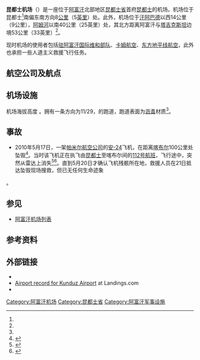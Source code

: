 {{Infobox airport
| name         = 昆都士机场
| nativename   = 
| image        = 
| caption      = 
| IATA         = UND
| ICAO         = OAUZ
| type         = 军用
| owner        = [[阿富汗|阿富汗]]
| operator     = [[驻阿富汗国际维和部队|ISAF]]
| city-served  = 
| location     = 阿富汗，[[昆都士|昆都士]]
| elevation-f  = 1457
| elevation-m  = 444
| website      = 
| coordinates  = {{coord|36|39|54|N|68|54|39|E|region:AF_type:airport|name=Kunduz Airport (Kunduz)|display=inline,title}}
| latd   = 36 | latm  = 39 | lats  = 54 | latNS  = N
| longd = 068 | longm = 54 | longs = 39 | longEW = E
| pushpin_map            = Afghanistan
| pushpin_relief         = yes
| pushpin_mapsize        = 
| pushpin_map_caption    = 机场在阿富汗的位置
| pushpin_label          = '''UND'''
| pushpin_label_position = 
| r1-number    = 11/29
| r1-length-f  = 6550
| r1-length-m  = 1996
| r1-surface   = [[沥青|沥青]]
| footnotes    = 数据来源：Ministry of Transport & Civil Aviation of Afghanistan,<ref name="MOTCA">{{cite web | url = http://www.caa-af.org/airports/kunduz.htm | title = Kunduz Airport | publisher = Afghanistan Ministry of Transport and Civil Aviation | date = 21 March 2007| archiveurl = https://web.archive.org/web/20070927225336/http://www.caa-af.org/airports/kunduz.htm | archivedate = 27 September 2007}}</ref> worldaerodata.com,<ref>[http://www.worldaerodata.com/wad.cgi?airport=OAUZ Airport information for OAUZ]{{Dead link|date=2020年7月 |bot=InternetArchiveBot |fix-attempted=yes }} from [[DAFIF|DAFIF]] (effective October 2006)</ref> Great Circle Mapper,<ref>{{GCM|UND|source=DAFIF}}</ref> Landings.com,<ref name="Landings">[http://aerobaticsweb.org/cgi-bin/search_apt?OAUZ Airport record for Kunduz Airport] {{Wayback|url=http://aerobaticsweb.org/cgi-bin/search_apt?OAUZ |date=20140522065827 }} at Landings.com. Retrieved 1 August 2013</ref> AIP Afghanistan<ref name="AIP">[http://acaa.gov.af/en/page/civil-aviation-authority/atm/aip---important-information AIP Afghanistan - Important Information] {{webarchive|url=https://web.archive.org/web/20160617030052/http://acaa.gov.af/en/page/civil-aviation-authority/atm/aip---important-information |date=2016-06-17 }}</ref>
}}

'''昆都士机场'''（{{Airport codes|UND|OAUZ}}）是一座位于[[阿富汗|阿富汗]]北部地区[[昆都士省|昆都士省]]首府[[昆都士|昆都士]]的机场。机场位于昆都士<ref name="MOTCA"/>南偏东南方向8[[公里|公里]]（5[[英里|英里]]）处。此外，机场位于[[汗阿巴德|汗阿巴德]]以西14公里（9公里），[[阿姆河|阿姆河]]以南40公里（25英里）处，其北方距离阿富汗与[[塔吉克斯坦|塔吉克斯坦]]边境53公里（33英里）<ref name="MOTCA"/>。

现时机场的使用者包括[[驻阿富汗国际维和部队|驻阿富汗国际维和部队]]、[[卡姆航空|卡姆航空]]、[[东方地平线航空|东方地平线航空]]，此外也承担一些人道主义救援飞行任务。

==航空公司及航点==
{{Airport-dest-list
| [[东方地平线航空|东方地平线航空]] | [[法扎巴德机场|法扎巴德]], [[喀布尔国际机场|喀布尔]]<ref>2014 Timetable, Tuesday flight only, http://flyeasthorizon.com/flight-schedule/ {{Wayback|url=http://flyeasthorizon.com/flight-schedule/ |date=20181003225730 }}</ref>
| [[卡姆航空|卡姆航空]] | [[喀布尔国际机场|喀布尔]]<ref>Kam air Schedule, May 2014, {{cite web |url=https://www.kamair.com/schedule.php |title=存档副本 |accessdate=2014-05-25  |deadurl=yes |archiveurl=https://web.archive.org/web/20140702083312/https://www.kamair.com/schedule.php |archivedate=2014-07-02 }}</ref>}}

==机场设施==
机场海拔高度{{convert|1457|ft|0}} 。拥有一条方向为11/29，{{convert|6550|x|148|ft|0}}的跑道，跑道表面为[[沥青|沥青]]材质<ref name="AIP"/>。

==事故==
*2010年5月17日，一架[[帕米尔航空|帕米尔航空公司]]的[[安托諾夫An-24|安-24]]飞机，在距离[[喀布尔|喀布尔]]100公里处坠毁<ref>{{cite news | url = http://www.foxnews.com/world/2010/05/17/afghan-official-passenger-plane-crashes/ | title = Afghan Official: Passenger Plane Crashes | agency = [[Associated_Press|Associated Press]] | publisher = FoxNews.com | date = 17 May 2010 | accessdate = 2016-10-11 | archive-date = 2015-12-09 | archive-url = https://web.archive.org/web/20151209003911/http://www.foxnews.com/world/2010/05/17/afghan-official-passenger-plane-crashes/ | dead-url = no }}</ref>。当时该飞机正在执飞由[[昆都士|昆都士]]至喀布尔间的[[帕米尔航空112号班机空难|112号航班]]，飞行途中，突然从雷达上消失<ref>{{cite news | url = http://www.flightglobal.com/articles/2010/05/17/342032/afghan-passenger-flight-reported-missing.html | title = Afghan passenger flight reported missing | publisher = Flightglobal.com | date = 17 May 2010 | accessdate = 2016-10-11 | archive-date = 2020-04-19 | archive-url = https://web.archive.org/web/20200419051256/https://www.flightglobal.com/articles/2010/05/17/342032/afghan-passenger-flight-reported-missing.html | dead-url = no }}</ref><ref>{{cite news | url = http://wireupdate.com/local/pamir-airways-plane-carrying-41-people-missing-between-kunduz-and-kabul/ | title = Pamir Airways plane carrying 41 people missing between Kunduz and Kabul | agency = [[BNO_News|BNO News]] | publisher = WireUpdate.com | date = 17 May 2010 | deadurl = yes | archiveurl = https://web.archive.org/web/20100520061812/http://wireupdate.com/local/pamir-airways-plane-carrying-41-people-missing-between-kunduz-and-kabul/ | archivedate = 2010年5月20日 }}</ref>。直到5月20日才确认飞机残骸所在地，救援人员在21日抵达坠毁现场搜救，但已无任何生命迹象<ref>
 {{cite news
 | url = http://www.guardian.co.uk/world/feedarticle/9089027
 | title = Afghan minister: No sign of life at airline crash
 | last = Shah | first = Amir | agency = ''[[Associated_Press|Associated Press]]''
 | publisher = Guardian.co.uk | date = 21 May 2010| accessdate = 21 May 2010
}}
</ref>。

==参见==
*[[阿富汗机场列表|阿富汗机场列表]]

==参考资料==
{{reflist}}

==外部链接==
* {{SkyVector|OAUZ}}
* [http://aerobaticsweb.org/cgi-bin/search_apt?OAUZ Airport record for Kunduz Airport] {{Wayback|url=http://aerobaticsweb.org/cgi-bin/search_apt?OAUZ |date=20140522065827 }} at Landings.com
* {{NWS-current|OAUZ}}

{{DEFAULTSORT:Kunduz Airport}}
{{阿富汗机场}}{{阿富汗-美国关系}}
[[Category:阿富汗机场|Category:阿富汗机场]]
[[Category:昆都士省|Category:昆都士省]]
[[Category:阿富汗军事设施|Category:阿富汗军事设施]]